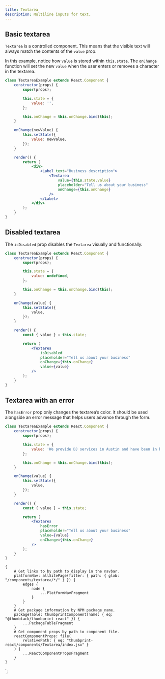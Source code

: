 ```yaml
---
title: Textarea
description: Multiline inputs for text.
---
```



<ComponentHeader data={props.data} />

## Basic textarea

`Textarea` is a controlled component. This means that the visible text will always match the contents of the `value` prop.

In this example, notice how `value` is stored within `this.state`. The `onChange` function will set the new `value` when the user enters or removes a character in the textarea.

```jsx
class TextareaExample extends React.Component {
    constructor(props) {
        super(props);

        this.state = {
            value: '',
        };

        this.onChange = this.onChange.bind(this);
    }

    onChange(newValue) {
        this.setState({
            value: newValue,
        });
    }

    render() {
        return (
            <div>
                <Label text="Business description">
                    <Textarea
                        value={this.state.value}
                        placeholder="Tell us about your business"
                        onChange={this.onChange}
                    />
                </Label>
            </div>
        );
    }
}
```

## Disabled textarea

The `isDisabled` prop disables the `Textarea` visually and functionally.

```jsx
class TextareaExample extends React.Component {
    constructor(props) {
        super(props);

        this.state = {
            value: undefined,
        };

        this.onChange = this.onChange.bind(this);
    }

    onChange(value) {
        this.setState({
            value,
        });
    }

    render() {
        const { value } = this.state;

        return (
            <Textarea
                isDisabled
                placeholder="Tell us about your business"
                onChange={this.onChange}
                value={value}
            />
        );
    }
}
```

## Textarea with an error

The `hasError` prop only changes the textarea’s color. It should be used alongside an error message that helps users advance through the form.

```jsx
class TextareaExample extends React.Component {
    constructor(props) {
        super(props);

        this.state = {
            value: 'We provide DJ services in Austin and have been in business for 25 years.',
        };

        this.onChange = this.onChange.bind(this);
    }

    onChange(value) {
        this.setState({
            value,
        });
    }

    render() {
        const { value } = this.state;

        return (
            <Textarea
                hasError
                placeholder="Tell us about your business"
                value={value}
                onChange={this.onChange}
            />
        );
    }
}
```

<ComponentFooter data={props.data} />

    {
        # Get links to by path to display in the navbar.
        platformNav: allSitePage(filter: { path: { glob: "/components/textarea/*/" } }) {
            edges {
                node {
                    ...PlatformNavFragment
                }
            }
        }
        # Get package information by NPM package name.
        packageTable: thumbprintComponent(name: { eq: "@thumbtack/thumbprint-react" }) {
            ...PackageTableFragment
        }
        # Get component props by path to component file.
        reactComponentProps: file(
            relativePath: { eq: "thumbprint-react/components/Textarea/index.jsx" }
        ) {
            ...ReactComponentPropsFragment
        }
    }
`;
